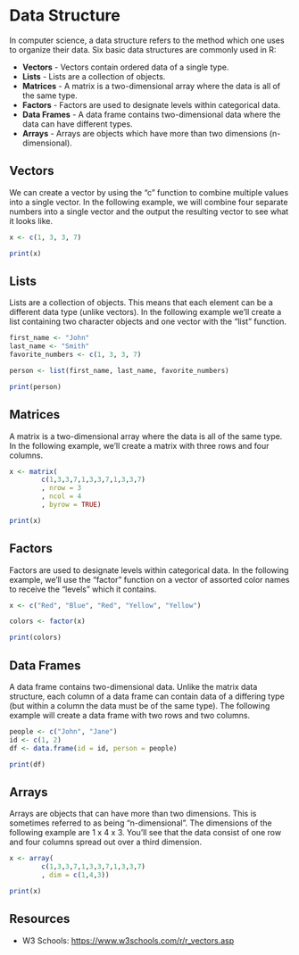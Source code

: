 # Data Structure
In computer science, a data structure refers to the method which one uses to organize their data. Six basic data structures are commonly used in R:

- **Vectors** - Vectors contain ordered data of a single type.
- **Lists** - Lists are a collection of objects.
- **Matrices** - A matrix is a two-dimensional array where the data is all of the same type.
- **Factors** - Factors are used to designate levels within categorical data.
- **Data Frames** - A data frame contains two-dimensional data where the data can have different types.
- **Arrays** - Arrays are objects which have more than two dimensions (n-dimensional).

## Vectors

We can create a vector by using the "c" function to combine multiple values into a single vector. In the following example, we will combine four separate numbers into a single vector and the output the resulting vector to see what it looks like.

```r
x <- c(1, 3, 3, 7)

print(x)
```

## Lists

Lists are a collection of objects. This means that each element can be a different data type (unlike vectors). In the following example we'll create a list containing two character objects and one vector with the "list" function.

```r
first_name <- "John"
last_name <- "Smith"
favorite_numbers <- c(1, 3, 3, 7)

person <- list(first_name, last_name, favorite_numbers)

print(person)
```

## Matrices

A matrix is a two-dimensional array where the data is all of the same type. In the following example, we'll create a matrix with three rows and four columns.

```r
x <- matrix(
        c(1,3,3,7,1,3,3,7,1,3,3,7)
        , nrow = 3
        , ncol = 4
        , byrow = TRUE)

print(x)
```

## Factors

Factors are used to designate levels within categorical data. In the following example, we'll use the "factor" function on a vector of assorted color names to receive the "levels" which it contains.

```r
x <- c("Red", "Blue", "Red", "Yellow", "Yellow")

colors <- factor(x)

print(colors)
```

## Data Frames

A data frame contains two-dimensional data. Unlike the matrix data structure, each column of a data frame can contain data of a differing type (but within a column the data must be of the same type). 
The following example will create a data frame with two rows and two columns.

```r
people <- c("John", "Jane")
id <- c(1, 2)
df <- data.frame(id = id, person = people)

print(df)
```

## Arrays

Arrays are objects that can have more than two dimensions. This is sometimes referred to as being "n-dimensional". The dimensions of the following example are 1 x 4 x 3. You'll see that the data consist of one row and four columns spread out over a third dimension.

```r
x <- array(
        c(1,3,3,7,1,3,3,7,1,3,3,7)
        , dim = c(1,4,3))

print(x)
```

## Resources

- W3 Schools: <https://www.w3schools.com/r/r_vectors.asp>